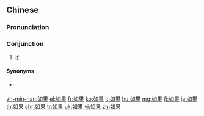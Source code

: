 ==Chinese==
{{zh-forms|2=result}}

===Pronunciation===
{{zh-pron
|m=rúguǒ
|c=jyu4 gwo2
|h=pfs=yì-kó
|md=ṳ̀-guō
|mn=qz:lû-kó͘/tp,xm:lû-kó/kh,zz:jû-kó/qz:lîr-kó͘/twvk:jî-kó
|w=3zr ku,3lu ku
|cat=con
}}

===Conjunction===
{{zh-con}}

# [[if]]
#: {{zh-x|如果 天氣 允許 的話|'''if''' the weather permits}}
#: {{zh-x|如果 一 件 事情 好 到 不 像 是 真 的，多半 不 是 真 的。|'''If''' something sounds too good to be true it probably is.}}

====Synonyms====
* {{qualifier|literary}} {{zh-l|若果}}

{{zh-cat|Elementary}}

[[zh-min-nan:如果]]
[[el:如果]]
[[fr:如果]]
[[ko:如果]]
[[lt:如果]]
[[hu:如果]]
[[mg:如果]]
[[fj:如果]]
[[ja:如果]]
[[th:如果]]
[[chr:如果]]
[[tr:如果]]
[[uk:如果]]
[[vi:如果]]
[[zh:如果]]